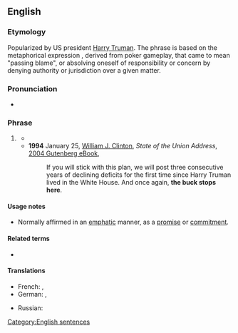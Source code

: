 ==English==
{{wikipedia}}

===Etymology===
Popularized by US president [[w:Harry S. Truman|Harry Truman]]. The phrase is based on the metaphorical expression {{m|en|pass the buck|passing the buck}}, derived from poker gameplay, that came to mean "passing blame", or absolving oneself of responsibility or concern by denying authority or jurisdiction over a given matter.

===Pronunciation===
* {{audio|en|En-au-the buck stops here.ogg|Audio (AU)}}

===Phrase===
{{head|en|phrase}}

# {{lb|en|idiomatic}} {{non-gloss definition|A statement that no [[excuse]]s will be made, that the speaker is going to take [[direct]] [[responsibility]] for matters, rather than pass the responsibility to higher authorities.}}
#* {{quote-av
|en
|year=1965
|last=Truman
|first=Harry S.
|authorlink=Harry S. Truman
|title=MP2002-401 Former President Truman Discusses "The Buck Stops Here"
|url=https://www.youtube.com/watch?v=MDrzHjL4Goo
|publisher={{w|Harry S. Truman Presidential Library and Museum}}
|id=National Archives Identifier: [https://catalog.archives.gov/id/595162 595162]
|time=0:20
|text=Well, nobody else can make a decision but me because I was the President and the final decision comes to the President, you know. I used to have a sign on my desk that said, "'''The Buck Stops Here'''." The buck stops at the president's desk when he's president of the United States, and he either makes the decisions or he lets them go by default, and you can't afford to do that when you're president.}}
#* '''1994''' January 25, [[w:Bill Clinton|William J. Clinton]], ''State of the Union Address'', [https://web.archive.org/web/20071019223734/http://www.gutenberg.org/dirs/etext04/sucli11.txt 2004 Gutenberg eBook],
#*: If you will stick with this plan, we will post three consecutive years of declining deficits for the first time since Harry Truman lived in the White House. And once again, '''the buck stops here'''.

====Usage notes====
* Normally affirmed in an [[emphatic]] manner, as a [[promise]] or [[commitment]].

====Related terms====
* {{l|en|pass the buck}}

====Translations====
{{trans-top|statement that no excuses will be made, that the speaker is going to take direct responsibility for matters, rather than pass the responsibility to higher authorities}}
* French: {{t|fr|la responsabilité commence ici}}, {{t|fr|c'est ici que ça s'arrête}}
* German: {{t|de|die Verantwortung liegt hier bei mir und nirgendwo anders|s}}, {{t|de|die Verantwortung liegt hier bei uns und nirgendwo anders|p}}
{{trans-mid}}
* Russian: {{t|ru|фишка дальше не идёт}}
{{trans-bottom}}

[[Category:English sentences]]